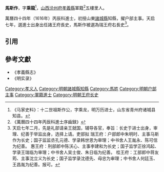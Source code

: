 '''馬斯作'''，字'''乘龍'''<ref>《马家史料》：十二世祖斯作公，字乘龙，明万历进士，山东省青州府诸城县知县。</ref>，[[山西|山西]][[汾州府|汾州府]][[孝義縣|孝義縣]]軍籍<ref>《萬曆四十四年丙辰科進士序齒録》</ref>五樓里人。

萬曆四十四年（1616年）丙辰科進士，初授山東[[諸城縣|諸城縣]]知縣，擢户部主事。天启七年，選進士出身出任諸王府長史，馬斯作被選為瑞王府右長史<ref>天启七年二月，先是礼部请亲王就国，辅导各官，奉旨：长史于进士出身，审理、纪善于举监出身，选择上请。吏部拟  瑞王府：户部郎中朱明时、主事马斯作为长史；国子监监丞孔元德、学录韩世恩为审理；中书舍人王胤永、陈可信为纪善。  惠王府：刑部郎中陈沃心、主事李建和为长史；国子监学正徐鸿起、学录王瑞临为审理；中书舍人吴士俊、朱日临为纪善。  桂王府：工部郎中蒋友筠、主事沈立义为长史；国子监学录沈德先、母忠为审理；中书舍人何廷玉、王昌胤为纪善。报可。</ref>。

==引用==
{{reflist}}

==參考文獻==
*《孝義縣志》
*《明实录》

{{萬曆四十四年丙辰科殿試金榜}}
{{DEFAULTSORT:Ma馬}}
[[Category:孝义人|Category:孝义人]]
[[Category:明朝諸城縣知縣|Category:明朝諸城縣知縣]]
[[Category:馬姓|Category:馬姓]]
[[Category:明朝户部主事|Category:明朝户部主事]]
[[Category:軍籍進士|Category:軍籍進士]]
[[Category:明朝王府长史|Category:明朝王府长史]]
{{明朝人物小作品}}